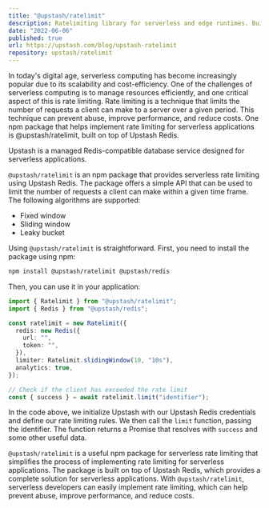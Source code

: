 ```yaml
---
title: "@upstash/ratelimit"
description: Ratelimiting library for serverless and edge runtimes. Built on top of Upstash Redis.
date: "2022-06-06"
published: true
url: https://upstash.com/blog/upstash-ratelimit
repository: upstash/ratelimit
---
```


In today's digital age, serverless computing has become increasingly popular due to its scalability and cost-efficiency. One of the challenges of serverless computing is to manage resources efficiently, and one critical aspect of this is rate limiting. Rate limiting is a technique that limits the number of requests a client can make to a server over a given period. This technique can prevent abuse, improve performance, and reduce costs. One npm package that helps implement rate limiting for serverless applications is @upstash/ratelimit, built on top of Upstash Redis.

Upstash is a managed Redis-compatible database service designed for serverless applications.

`@upstash/ratelimit` is an npm package that provides serverless rate limiting using Upstash Redis. The package offers a simple API that can be used to limit the number of requests a client can make within a given time frame. The following algorithms are supported:

- Fixed window
- Sliding window
- Leaky bucket

Using `@upstash/ratelimit` is straightforward. First, you need to install the package using npm:

```bash
npm install @upstash/ratelimit @upstash/redis
```

Then, you can use it in your application:

```ts
import { Ratelimit } from "@upstash/ratelimit";
import { Redis } from "@upstash/redis";

const ratelimit = new Ratelimit({
  redis: new Redis({
    url: "",
    token: "",
  }),
  limiter: Ratelimit.slidingWindow(10, "10s"),
  analytics: true,
});

// Check if the client has exceeded the rate limit
const { success } = await ratelimit.limit("identifier");
```

In the code above, we initialize Upstash with our Upstash Redis credentials and define our rate limiting rules. We then call the `limit` function, passing the identifier. The function returns a Promise that resolves with `success` and some other useful data.

`@upstash/ratelimit` is a useful npm package for serverless rate limiting that simplifies the process of implementing rate limiting for serverless applications. The package is built on top of Upstash Redis, which provides a complete solution for serverless applications. With `@upstash/ratelimit`, serverless developers can easily implement rate limiting, which can help prevent abuse, improve performance, and reduce costs.
